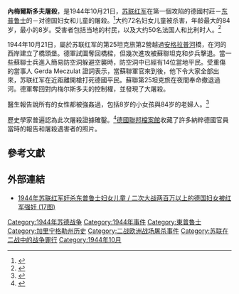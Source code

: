 '''內梅爾斯多夫屠殺'''，是1944年10月21日，[[苏联红军|苏联红军]]在第一個攻陷的德國村莊－[[东普鲁士|东普鲁士]]的{{link-en|内梅尔斯多夫|Mayakovskoye}}－对德国妇女和儿童的屠殺。<ref name="CulpinMastin2013">{{cite book|author1=Christopher Culpin|author2=Steve Mastin|title=''Enquiring History: Nazi Germany 1933-45''|url=http://books.google.com/books?id=pbw1AAAAQBAJ&pg=PT239|date=2013-11-29|publisher=Hodder Education|isbn=978-1-4441-7879-1|page=239頁|access-date=2014-05-14|archive-date=2014-07-07|archive-url=https://web.archive.org/web/20140707115134/http://books.google.com/books?id=pbw1AAAAQBAJ&pg=PT239|dead-url=no}}{{en}}</ref>大约72名妇女儿童被杀害，年龄最大的84岁，最小的8岁。受害者包括当地的村民，以及大约50名法国人和比利时人。<ref>{{Cite web | url=http://tuku.news.china.com/history/html/2014-04-22/223524_2484631.htm | title=1944年苏联红军奸杀德国妇女 | publisher=[[中华网|中华网]] | deadurl=yes | archiveurl=https://web.archive.org/web/20140514221143/http://tuku.news.china.com/history/html/2014-04-22/223524_2484631.htm | archivedate=2014-05-14 | accessdate=2014-05-14 }}</ref>

1944年10月21日，屬於苏联红军的{{le|第11近衛集團軍|11th Guards Army}}{{le|第2近衛戰車軍|2nd Guards Tank Corps|第2近衛坦克軍}}第25坦克旅第2營越過[[安格拉普河|安格拉普河]]橋，在河的西岸建立了橋頭堡。德軍試圖奪回橋樑，但幾次進攻被蘇聯坦克和步兵擊退。當一些蘇聯士兵進入簡易防空洞躲避空襲時，防空洞中已經有14位當地平民。受重傷的當事人 Gerda Meczulat 證詞表示，當蘇聯軍官來到後，他下令大家全部出來，苏联红军在近距離開槍打死德國平民。蘇聯第25坦克旅在夜間奉命撤退過河。德軍奪回對内梅尔斯多夫的控制權，並發現了大屠殺。

醫生報告說所有的女性都被強姦過，包括8岁的小女孩與84岁的老婦人。<ref name="Gellately2013">{{cite book|author=Robert Gellately|title=''Stalin's Curse: Battling for Communism in War and Cold War''|url=http://books.google.com/books?id=ThI0gAdDjRwC&pg=PT106|date=2013-03-05|publisher=Knopf Doubleday Publishing Group|isbn=978-0-307-96235-5|pages=106–107頁|access-date=2014-05-14|archive-date=2014-07-07|archive-url=https://web.archive.org/web/20140707115238/http://books.google.com/books?id=ThI0gAdDjRwC&pg=PT106|dead-url=no}}{{en}}</ref>

歷史學家普遍認為此次屠殺證據確鑿。<ref name="Kershaw2011">{{cite book|author={{link-en|伊恩‧克肖|Ian Kershaw}}|title=''The End: Hitler's Germany, 1944-1945''|url=http://books.google.com/books?id=QBYAuAAACAAJ|date=2011年|pages=111-117頁|publisher={{link-en|企鹅出版|Penguin Press}}|access-date=2014-05-14|archive-date=2014-07-07|archive-url=https://web.archive.org/web/20140707115101/http://books.google.com/books?id=QBYAuAAACAAJ|dead-url=no}}{{en}}</ref>[[德國聯邦檔案館|德國聯邦檔案館]]收藏了許多納粹德國官員當時的報告和屠殺遇害者的照片。

==參考文獻==
{{reflist}}

==外部連結==
* [http://www.molihua.org/2014/05/1944-17.html 1944年苏联红军奸杀东普鲁士妇女儿童 / 二次大战两百万以上的德国妇女被红军强奸 (17图)] {{Wayback|url=http://www.molihua.org/2014/05/1944-17.html |date=20200406020444 }}

[[Category:1944年苏德战争|Category:1944年苏德战争]]
[[Category:1944年事件|Category:1944年事件]]
[[Category:東普魯士|Category:東普魯士]]
[[Category:加里宁格勒州历史|Category:加里宁格勒州历史]]
[[Category:二战欧洲战场屠杀事件|Category:二战欧洲战场屠杀事件]]
[[Category:苏联在二战中的战争罪行|Category:苏联在二战中的战争罪行]]
[[Category:1944年10月|Category:1944年10月]]